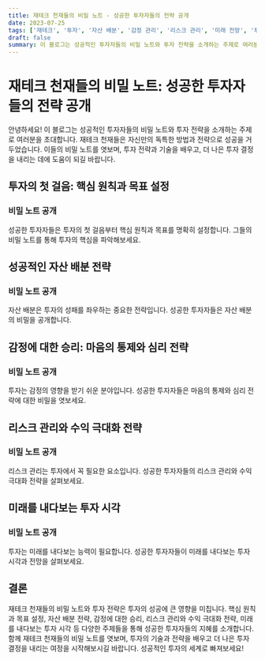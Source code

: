 ```yaml
---
title: 재테크 천재들의 비밀 노트 - 성공한 투자자들의 전략 공개
date: 2023-07-25
tags: ['재테크', '투자', '자산 배분', '감정 관리', '리스크 관리', '미래 전망', '투자 전략', '성공한 투자자', '목표 설정']
draft: false
summary: 이 블로그는 성공적인 투자자들의 비밀 노트와 투자 전략을 소개하는 주제로 여러분을 초대합니다. 재테크 천재들은 자신만의 독특한 방법과 전략으로 성공을 거두었습니다. 이들의 비밀 노트를 엿보며, 투자 전략과 기술을 배우고, 더 나은 투자 결정을 내리는 데에 도움이 되길 바랍니다.
---
```


# 재테크 천재들의 비밀 노트: 성공한 투자자들의 전략 공개

안녕하세요! 이 블로그는 성공적인 투자자들의 비밀 노트와 투자 전략을 소개하는 주제로 여러분을 초대합니다. 재테크 천재들은 자신만의 독특한 방법과 전략으로 성공을 거두었습니다. 이들의 비밀 노트를 엿보며, 투자 전략과 기술을 배우고, 더 나은 투자 결정을 내리는 데에 도움이 되길 바랍니다.

## 투자의 첫 걸음: 핵심 원칙과 목표 설정

### 비밀 노트 공개

성공한 투자자들은 투자의 첫 걸음부터 핵심 원칙과 목표를 명확히 설정합니다. 그들의 비밀 노트를 통해 투자의 핵심을 파악해보세요.

## 성공적인 자산 배분 전략

### 비밀 노트 공개

자산 배분은 투자의 성패를 좌우하는 중요한 전략입니다. 성공한 투자자들은 자산 배분의 비밀을 공개합니다.

## 감정에 대한 승리: 마음의 통제와 심리 전략

### 비밀 노트 공개

투자는 감정의 영향을 받기 쉬운 분야입니다. 성공한 투자자들은 마음의 통제와 심리 전략에 대한 비밀을 엿보세요.

## 리스크 관리와 수익 극대화 전략

### 비밀 노트 공개

리스크 관리는 투자에서 꼭 필요한 요소입니다. 성공한 투자자들의 리스크 관리와 수익 극대화 전략을 살펴보세요.

## 미래를 내다보는 투자 시각

### 비밀 노트 공개

투자는 미래를 내다보는 능력이 필요합니다. 성공한 투자자들이 미래를 내다보는 투자 시각과 전망을 살펴보세요.

## 결론

재테크 천재들의 비밀 노트와 투자 전략은 투자의 성공에 큰 영향을 미칩니다. 핵심 원칙과 목표 설정, 자산 배분 전략, 감정에 대한 승리, 리스크 관리와 수익 극대화 전략, 미래를 내다보는 투자 시각 등 다양한 주제들을 통해 성공한 투자자들의 지혜를 소개합니다. 함께 재테크 천재들의 비밀 노트를 엿보며, 투자의 기술과 전략을 배우고 더 나은 투자 결정을 내리는 여정을 시작해보시길 바랍니다. 성공적인 투자의 세계로 빠져보세요!
